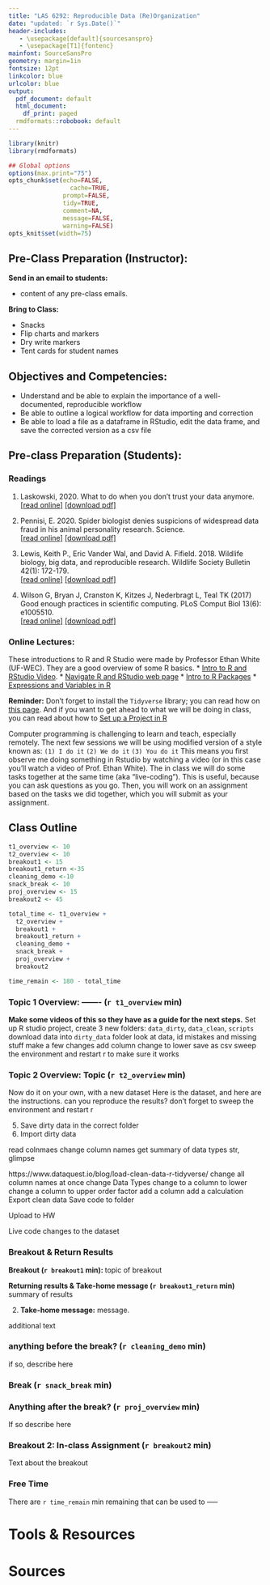 ```yaml
---
title: "LAS 6292: Reproducible Data (Re)Organization"
date: "updated: `r Sys.Date()`"
header-includes:
   - \usepackage[default]{sourcesanspro}
   - \usepackage[T1]{fontenc}
mainfont: SourceSansPro
geometry: margin=1in
fontsize: 12pt
linkcolor: blue
urlcolor: blue
output:
  pdf_document: default
  html_document:
    df_print: paged
  rmdformats::robobook: default
---
```



```r
library(knitr)
library(rmdformats)

## Global options
options(max.print="75")
opts_chunk$set(echo=FALSE,
	             cache=TRUE,
               prompt=FALSE,
               tidy=TRUE,
               comment=NA,
               message=FALSE,
               warning=FALSE)
opts_knit$set(width=75)
```

## Pre-Class Preparation (Instructor):  

**Send in an email to students:  **  

  * content of any pre-class emails.

**Bring to Class:  **  

  * Snacks
  * Flip charts and markers
  * Dry write markers
  * Tent cards for student names

## Objectives and Competencies:   

  * Understand and be able to explain the importance of a well-documented, reproducible workflow
  * Be able to outline a logical workflow for data importing and correction
  * Be able to load a file as a dataframe in RStudio, edit the data frame, and save the corrected version as a csv file
  
  

## Pre-class Preparation (Students):

### **Readings**
1. Laskowski, 2020. What to do when you don't trust your data anymore.  
        [[read online]](https://laskowskilab.faculty.ucdavis.edu/2020/01/29/retractions/) [[download pdf]](https://github.com/BrunaLab/LAS6292_DataManagement/blob/master/Assigned_Readings/laskowski_2020.pdf)

2. Pennisi, E. 2020. Spider biologist denies suspicions of widespread data fraud in his animal personality research. Science.  
        [[read online]](https://www.sciencemag.org/news/2020/01/spider-biologist-denies-suspicions-widespread-data-fraud-his-animal-personality) [[download pdf]](https://github.com/BrunaLab/LAS6292_DataManagement/blob/master/Assigned_Readings/Pennisi_2020.pdf)

3.  Lewis, Keith P., Eric Vander Wal, and David A. Fifield. 2018. Wildlife biology, big data, and reproducible research. Wildlife Society Bulletin 42(1): 172-179.  
        [[read online]](https://wildlife.onlinelibrary.wiley.com/doi/10.1002/wsb.847) [[download pdf]](https://github.com/BrunaLab/LAS6292_DataManagement/blob/master/Assigned_Readings/Lewis_etal_2018_Wildlife_Society_Bulletin.pdf)

4.  Wilson G, Bryan J, Cranston K, Kitzes J, Nederbragt L, Teal TK (2017) Good enough practices in scientific computing. PLoS Comput Biol 13(6): e1005510.  
        [[read online]](https://doi.org/10.1371/journal.pcbi.1005510)  [[download pdf]](https://github.com/BrunaLab/LAS6292_DataManagement/blob/master/Assigned_Readings/wilson_etal_2017.pdf)


### **Online Lectures:**  

These introductions to R and R Studio were made by Professor Ethan White (UF-WEC). They are a good overview of some R basics. 
* [Intro to R and RStudio Video](https://www.youtube.com/watch?v=zqUQL8OOtMQ). 
* [Navigate R and RStudio web page](https://swcarpentry.github.io/r-novice-gapminder/01-rstudio-intro/index.html)
* [Intro to R Packages](https://www.youtube.com/watch?v=NAArCsmztOI)
* [Expressions and Variables in R](https://www.youtube.com/watch?v=BFVX0CKY67g&feature=emb_title)

**Reminder:** Don't forget to install the `Tidyverse` library; you can read how on [this page](https://tidyverse.tidyverse.org/). And if you want to get ahead to what we will be doing in class, you can read about how to [Set up a Project in R](https://swcarpentry.github.io/r-novice-gapminder/02-project-intro/index.html)


Computer programming is challenging to learn and teach, especially remotely. The next few sessions we will be using modified version of a style known as:
`(1) I do it` 
`(2) We do it`
`(3) You do it`
This means you first observe me doing something in Rstudio by watching a video (or in this case you'll watch a video of Prof. Ethan White). The in class we will do some tasks together at the same time (aka "live-coding"). This is useful, because you can ask questions as you go. Then, you will work on an assignment based on the tasks we did together, which you will submit as your assignment.

## Class Outline


```r
t1_overview <- 10
t2_overview <- 10
breakout1 <- 15
breakout1_return <-35
cleaning_demo <-10
snack_break <- 10
proj_overview <- 15
breakout2 <- 45

total_time <- t1_overview + 
  t2_overview + 
  breakout1 + 
  breakout1_return + 
  cleaning_demo +
  snack_break + 
  proj_overview + 
  breakout2 

time_remain <- 180 - total_time
```



### **Topic 1 Overview: -------** (`r t1_overview` min)

**Make some videos of this so they have as a guide for the next steps.**
Set up R studio project, create 3 new folders: `data_dirty`, `data_clean`, `scripts`
download data into `dirty_data` folder
look at data, id mistakes and missing stuff
make a few changes
add column
change to lower
save as csv
sweep the environment and restart r to make sure it works

### **Topic 2 Overview: Topic**  (`r t2_overview` min)

Now do it on your own, with a new dataset
Here is the dataset, and here are the instructions.
can you reproduce the results? don't forget to sweep the environment and restart r

5. Save dirty data in the correct folder
6. Import dirty data

read colnmaes
change column names
get summary of data types str, glimpse

https://www.dataquest.io/blog/load-clean-data-r-tidyverse/ change all column names at once
change Data Types
change to a column to lower 
change a column to upper
order factor
add a column
add a calculation
Export clean data
Save code to folder


Upload to HW


Live code changes to the dataset 

### Breakout & Return Results 

**Breakout (`r breakout1` min): ** topic of breakout 

**Returning results & Take-home message (`r breakout1_return` min)** 
summary of results

2. **Take-home message:** message.

additional text
      
### anything before the break? (`r cleaning_demo` min)

if so, describe here    
    
### Break (`r snack_break` min)

### Anything after the break? (`r proj_overview` min)

If so describe here


### Breakout 2: In-class Assignment (`r breakout2` min)
Text about the breakout


### Free Time

There are `r time_remain` min remaining that can be used to -----


# Tools & Resources

# Sources

